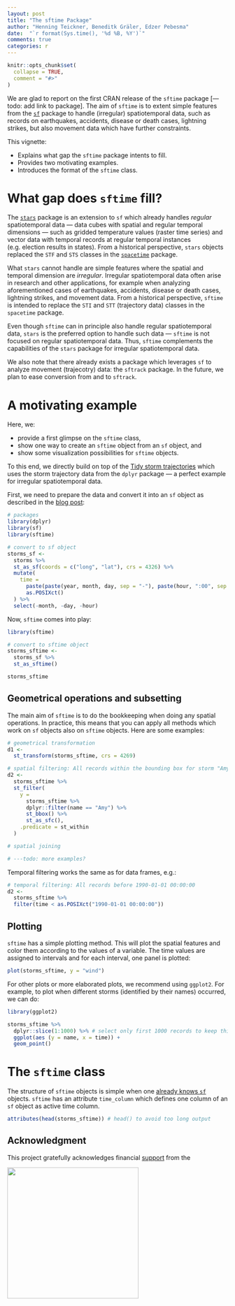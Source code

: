 ```yaml
---
layout: post
title: "The sftime Package"
author: "Henning Teickner, Beneditk Gräler, Edzer Pebesma"
date:  "`r format(Sys.time(), '%d %B, %Y')`"
comments: true
categories: r
---
```


```r
knitr::opts_chunk$set(
  collapse = TRUE,
  comment = "#>"
)
```

We are glad to report on the first CRAN release of the `sftime` package [---todo: add link to package]. The aim of `sftime` is to extent simple features from the [`sf`](https://github.com/r-spatial/sf) package to handle (irregular) spatiotemporal data, such as records on earthquakes, accidents, disease or death cases, lightning
strikes, but also movement data which have further constraints. 

This vignette:

* Explains what gap the `sftime` package intents to fill.
* Provides two motivating examples.
* Introduces the format of the `sftime` class.

# What gap does `sftime` fill?

The [`stars`](https://github.com/r-spatial/stars/) package is an extension to `sf` which already handles _regular_ spatiotemporal data --- data cubes with spatial and regular temporal dimensions --- such as gridded temperature values (raster time series) and vector data with temporal records at regular temporal instances (e.g. election results in states). From a historical perspective, `stars` objects replaced the `STF` and `STS` classes in the [`spacetime`](https://cran.r-project.org/web/packages/spacetime/index.html) package.

What `stars` cannot handle are simple features where the spatial and temporal dimension are _irregular_. Irregular spatiotemporal data often arise in research and other applications, for example when analyzing aforementioned cases of earthquakes, accidents, disease or death cases, lightning
strikes, and movement data. From a historical perspective, `sftime` is intended to replace the `STI` and `STT` (trajectory data) classes in the `spacetime` package.

Even though `sftime` can in principle also handle regular spatiotemporal data, `stars` is the preferred option to handle such data --- `sftime` is not focused on regular spatiotemporal data. Thus, `sftime` complements the capabilities of the `stars` package for irregular spatiotemporal data.

We also note that there already exists a package which leverages `sf` to analyze movement (trajecotry) data: the `sftrack` package. In the future, we plan to ease conversion from and to `sftrack`.


# A motivating example

<!--The first example is not as exciting as the second, but easier to follow. [---todo: keep or remove?]-->
Here, we: 

* provide a first glimpse on the `sftime` class, 
* show one way to create an `sftime` object from an `sf` object, and 
* show some visualization possibilities for `sftime` objects. 

To this end, we directly build on top of the [Tidy storm trajectories](https://r-spatial.org/r/2017/08/28/nest.html) which uses the storm trajectory data from the `dplyr` package --- a perfect example for irregular spatiotemporal data.

First, we need to prepare the data and convert it into an `sf` object as described in the [blog post](https://r-spatial.org/r/2017/08/28/nest.html):

```r
# packages
library(dplyr)
library(sf)
library(sftime)

# convert to sf object
storms_sf <- 
  storms %>% 
  st_as_sf(coords = c("long", "lat"), crs = 4326) %>% 
  mutate(
    time = 
      paste(paste(year, month, day, sep = "-"), paste(hour, ":00", sep = "")) %>%
      as.POSIXct()
  ) %>% 
  select(-month, -day, -hour)
```

Now, `sftime` comes into play:

```r
library(sftime)

# convert to sftime object
storms_sftime <-
  storms_sf %>%
  st_as_sftime()

storms_sftime
```


## Geometrical operations and subsetting

The main aim of `sftime` is to do the bookkeeping when doing any spatial operations. In practice, this means that you can apply all methods which work on `sf` objects also on `sftime` objects. Here are some examples:

```r
# geometrical transformation
d1 <-
  st_transform(storms_sftime, crs = 4269)

# spatial filtering: All records within the bounding box for storm "Amy"
d2 <-
  storms_sftime %>%
  st_filter(
    y = 
      storms_sftime %>%
      dplyr::filter(name == "Amy") %>%
      st_bbox() %>%
      st_as_sfc(), 
    .predicate = st_within
  )

# spatial joining

# ---todo: more examples?
```

Temporal filtering works the same as for data frames, e.g.:

```r
# temporal filtering: All records before 1990-01-01 00:00:00
d2 <-
  storms_sftime %>%
  filter(time < as.POSIXct("1990-01-01 00:00:00"))
```


## Plotting

`sftime` has a simple plotting method. This will plot the spatial features and color them according to the values of a variable. The time values are assigned to intervals and for each interval, one panel is plotted:

```r
plot(storms_sftime, y = "wind")
```

For other plots or more elaborated plots, we recommend using `ggplot2`. For example, to plot when different storms (identified by their names) occurred, we can do:

```r
library(ggplot2)

storms_sftime %>%
  dplyr::slice(1:1000) %>% # select only first 1000 records to keep things compact
  ggplot(aes (y = name, x = time)) +
  geom_point()
```


# The `sftime` class

The structure of `sftime` objects is simple when one [already knows `sf`](https://r-spatial.org/r/2016/02/15/simple-features-for-r.html) objects. `sftime` has an attribute `time_column` which defines one column of an `sf` object as active time column.

```r
attributes(head(storms_sftime)) # head() to avoid too long output
```


## Acknowledgment

This project gratefully acknowledges financial [support](https://www.r-consortium.org/projects) from the

<a href="https://www.r-consortium.org/projects/awarded-projects">
<img src="https://www.r-consortium.org/wp-content/uploads/sites/13/2016/09/RConsortium_Horizontal_Pantone.png" width="300">
</a>

